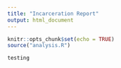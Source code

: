 ```yaml
---
title: "Incarceration Report"
output: html_document
---
```


```r
knitr::opts_chunk$set(echo = TRUE)
source("analysis.R")
```

```r
testing
```
